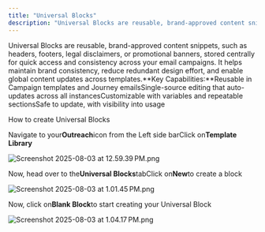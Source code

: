 ```yaml
---
title: "Universal Blocks"
description: "Universal Blocks are reusable, brand-approved content snippets, such as headers, footers, legal disclaimers, or promotional banners, stored centrally"
---
```


Universal Blocks are reusable, brand-approved content snippets, such as headers, footers, legal disclaimers, or promotional banners, stored centrally for quick access and consistency across your email campaigns. It helps maintain brand consistency, reduce redundant design effort, and enable global content updates across templates.**Key Capabilities:**Reusable in Campaign templates and Journey emailsSingle-source editing that auto-updates across all instancesCustomizable with variables and repeatable sectionsSafe to update, with visibility into usage

How to create Universal Blocks

Navigate to your**Outreach**icon from the Left side barClick on**Template Library**

![Screenshot 2025-08-03 at 12.59.39 PM.png](./images/Screenshot-2025-08-03-at-12.59.39-PM.png)

Now, head over to the**Universal Blocks**tabClick on**New**to create a block

![Screenshot 2025-08-03 at 1.01.45 PM.png](./images/Screenshot-2025-08-03-at-1.01.45-PM.png)

Now, click on**Blank Block**to start creating your Universal Block

![Screenshot 2025-08-03 at 1.04.17 PM.png](./images/Screenshot-2025-08-03-at-1.04.17-PM.png)
